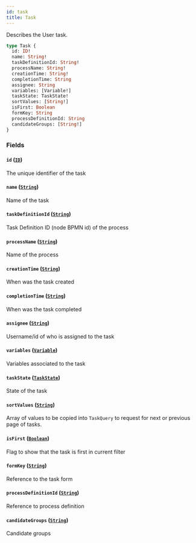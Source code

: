 ```yaml
---
id: task
title: Task
---
```


Describes the User task.

```graphql
type Task {
  id: ID!
  name: String!
  taskDefinitionId: String!
  processName: String!
  creationTime: String!
  completionTime: String
  assignee: String
  variables: [Variable!]
  taskState: TaskState!
  sortValues: [String!]
  isFirst: Boolean
  formKey: String
  processDefinitionId: String
  candidateGroups: [String!]
}
```

### Fields

#### `id` ([`ID`](../scalars/id.mdx))

The unique identifier of the task

#### `name` ([`String`](../scalars/string.mdx))

Name of the task

#### `taskDefinitionId` ([`String`](../scalars/string.mdx))

Task Definition ID (node BPMN id) of the process

#### `processName` ([`String`](../scalars/string.mdx))

Name of the process

#### `creationTime` ([`String`](../scalars/string.mdx))

When was the task created

#### `completionTime` ([`String`](../scalars/string.mdx))

When was the task completed

#### `assignee` ([`String`](../scalars/string.mdx))

Username/id of who is assigned to the task

#### `variables` ([`Variable`](../objects/variable.mdx))

Variables associated to the task

#### `taskState` ([`TaskState`](../enums/task-state.mdx))

State of the task

#### `sortValues` ([`String`](../scalars/string.mdx))

Array of values to be copied into `TaskQuery` to request for next or previous page of tasks.

#### `isFirst` ([`Boolean`](../scalars/boolean.mdx))

Flag to show that the task is first in current filter

#### `formKey` ([`String`](../scalars/string.mdx))

Reference to the task form

#### `processDefinitionId` ([`String`](../scalars/string.mdx))

Reference to process definition

#### `candidateGroups` ([`String`](../scalars/string.mdx))

Candidate groups
